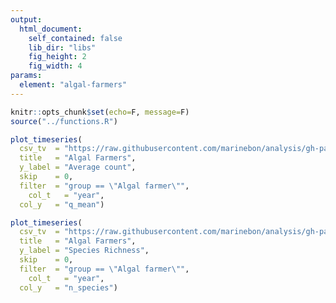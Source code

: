 ```yaml
---
output:
  html_document:
    self_contained: false
    lib_dir: "libs"
    fig_height: 2
    fig_width: 4
params:
  element: "algal-farmers"
---
```


```r
knitr::opts_chunk$set(echo=F, message=F)
source("../functions.R")
```


```r
plot_timeseries(
  csv_tv  = "https://raw.githubusercontent.com/marinebon/analysis/gh-pages/data/rvc_grp_years.csv",
  title   = "Algal Farmers",
  y_label = "Average count",
  skip    = 0,
  filter  = "group == \"Algal farmer\"",
	col_t   = "year",
  col_y   = "q_mean")
```


```r
plot_timeseries(
  csv_tv  = "https://raw.githubusercontent.com/marinebon/analysis/gh-pages/data/rvc_grp_years.csv",
  title   = "Algal Farmers",
  y_label = "Species Richness",
  skip    = 0,
  filter  = "group == \"Algal farmer\"",
	col_t   = "year",
  col_y   = "n_species")
```

